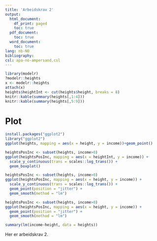 ```yaml
---
title: 'Arbeidskrav 2'
output:
  html_document:
    df_print: paged
    toc: true
  pdf_document:
    toc: true 
  word_document:
    toc: true 
lang: nb-NO
bibliography: 
csl: apa-no-ampersand.csl
---
```


```r
library(modelr)
?modelr::heights
x <- modelr::heights
attach(x)
heights$heightInt <- cut(heights$height, breaks = 8)
knitr::kable(summary(heights[,1:4]))
knitr::kable(summary(heights[,5:9]))

```
# Plot 
```r
install.packages("ggplot2")
library("ggplot2")
ggplot(heights, mapping = aes(x = height, y = income))+geom_point()

heightsPosInc <- subset(heights, income>0)
ggplot(heightsPosInc, mapping = aes(x = heightInt, y = income)) +
  scale_y_continuous(trans = scales::log_trans()) +
  geom_boxplot()

heightsPosInc <- subset(heights, income>0)
ggplot(heightsPosInc, mapping = aes(x = height, y = income)) +
  scale_y_continuous(trans = scales::log_trans()) +
  geom_point(position = "jitter") +
  geom_smooth(method = "lm")

heightsPosInc <- subset(heights, income>0)
ggplot(heightsPosInc, mapping = aes(x = height, y = income)) + 
  geom_point(position = "jitter") +
  geom_smooth(method = "lm")

summary(lm(income~height, data = heights))

```


Her er arbeidskrav 2. 


